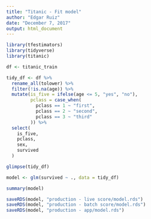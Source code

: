 ```yaml
---
title: "Titanic - Fit model"
author: "Edgar Ruiz"
date: "December 7, 2017"
output: html_document
---
```


```r
library(tfestimators)
library(tidyverse)
library(titanic)
```

```r
df <- titanic_train

tidy_df <- df %>%
  rename_all(tolower) %>%
  filter(!is.na(age)) %>%
  mutate(is_five = ifelse(age <= 5, "yes", "no"),
         pclass = case_when(
           pclass == 1 ~ "first",
           pclass == 2 ~ "second",
           pclass == 3 ~ "third"
         )) %>%
  select(
    is_five,
    pclass,
    sex,
    survived
  ) 

glimpse(tidy_df)
```


```r
model <- glm(survived ~ ., data = tidy_df)

summary(model)
```


```r

saveRDS(model, "production - live score/model.rds")
saveRDS(model, "production - batch score/model.rds")
saveRDS(model, "production - app/model.rds")


```








